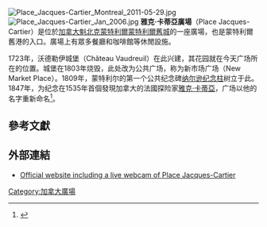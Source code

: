 {{NoteTA
|G1=TO
|1=zh-hans:市政厅;zh-hant:市政廳;zh-hk:大會堂;
}}
[[Image:Place_Jacques-Cartier_Montreal_2011-05-29.jpg|right]]
[[Image:Place_Jacques-Cartier_Jan_2006.jpg|right]]
'''雅克·卡蒂亞廣場'''（Place Jacques-Cartier）是位於[[加拿大|加拿大]][[魁北克|魁北克]][[蒙特利爾|蒙特利爾]][[蒙特利爾舊城|蒙特利爾舊城]]的一座廣場，也是蒙特利爾舊港的入口。廣場上有眾多餐廳和咖啡館等休閒設施。

1723年，沃德勒伊城堡（Château Vaudreuil）在此兴建，其花园就在今天广场所在的位置。城堡在1803年烧毁，此处改为公共广场，称为新市场广场（New Market Place）。1809年，蒙特利尔的第一个公共纪念碑[[纳尔逊纪念柱_(蒙特利尔)|纳尔逊纪念柱]]树立于此。1847年，为纪念在1535年首個發現加拿大的法國探险家[[雅克·卡蒂亞|雅克·卡蒂亞]]，广场以他的名字重新命名<ref>{{Cite web |url=http://www.victorianweb.org/authors/dickens/montreal/7.html |title=The Nelson Monument in Montreal (1808) Philip V. Allingham, Contributing Editor, Victorian Web; Lakehead University (Canada) |access-date=2015-12-16 |archive-date=2021-02-26 |archive-url=https://web.archive.org/web/20210226220039/http://www.victorianweb.org/authors/dickens/montreal/7.html |dead-url=no }}</ref>。

==參考文獻==
{{Reflist}}

==外部連結==
*[http://www.vieux.montreal.qc.ca/eng/accueila.htm Official website including a live webcam of Place Jacques-Cartier] {{Wayback|url=http://www.vieux.montreal.qc.ca/eng/accueila.htm |date=20210221085111 }}
{{蒙特利尔地标}}
[[Category:加拿大廣場|Category:加拿大廣場]]